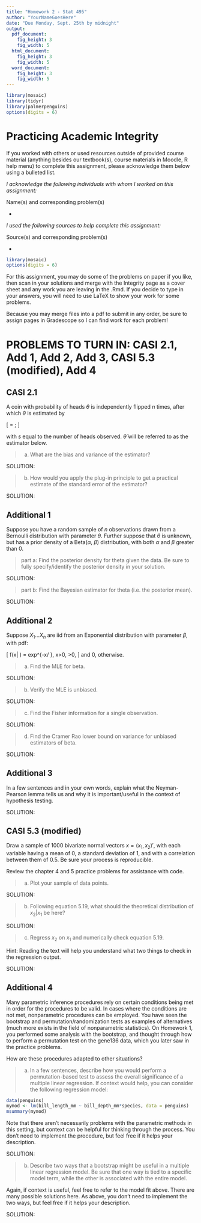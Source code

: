 ```yaml
---
title: "Homework 2 - Stat 495"
author: "YourNameGoesHere"
date: "Due Monday, Sept. 25th by midnight"
output:
  pdf_document:
    fig_height: 3
    fig_width: 5
  html_document:
    fig_height: 3
    fig_width: 5
  word_document:
    fig_height: 3
    fig_width: 5
---
```


```r
library(mosaic)
library(tidyr)
library(palmerpenguins)
options(digits = 6)
```

# Practicing Academic Integrity

If you worked with others or used resources outside of provided course material (anything besides our textbook(s), course materials in Moodle, R help menu) to complete this assignment, please acknowledge them below using a bulleted list. 

<!-- ~~~~~~~~~~~~~~~~ YOU MAY BEGIN EDITING BELOW THIS LINE ~~~~~~~~~~~~~~~~ -->

*I acknowledge the following individuals with whom I worked on this assignment:*

Name(s) and corresponding problem(s)

*

*I used the following sources to help complete this assignment:*

Source(s) and corresponding problem(s)

* 

\newpage


```r
library(mosaic)
options(digits = 6)
```

For this assignment, you may do some of the problems on paper if you like, then scan in your solutions and merge with the Integrity page as a cover sheet and any work you are leaving in the .Rmd. If you decide to type in your answers, you will need to use LaTeX to show your work for some problems. 

Because you may merge files into a pdf to submit in any order, be sure to assign pages in Gradescope so I can find work for each problem!

# PROBLEMS TO TURN IN: CASI 2.1, Add 1, Add 2, Add 3, CASI 5.3 (modified), Add 4

## CASI 2.1 

A coin with probability of heads $\theta$ is independently flipped $n$ times, after which $\theta$ is
estimated by 

\[
\hat{\theta} = \frac{s+1}{n+2};
\]

with $s$ equal to the number of heads observed.  $\hat{\theta}$ will be referred to as the estimator below. 

> (a) What are the bias and variance of the estimator?

SOLUTION:

> (b) How would you apply the plug-in principle to get a practical estimate of the standard error of the estimator?

SOLUTION:

\newpage

## Additional 1

Suppose you have a random sample of $n$ observations drawn from a Bernoulli distribution with parameter $\theta$. Further suppose that $\theta$ is unknown, but has a prior density of a Beta($\alpha$, $\beta$) distribution, with both $\alpha$ and $\beta$ greater than 0. 

> part a: Find the posterior density for theta given the data. Be sure to fully specify/identify the posterior density in your solution.

SOLUTION:

> part b: Find the Bayesian estimator for theta (i.e. the posterior mean). 

SOLUTION:

\newpage

## Additional 2

Suppose $X_1 \dots X_n$ are iid from an Exponential distribution with parameter $\beta$, with pdf:

\[
f(x| \beta) = \frac{1}{\beta}exp^{-x/ \beta}, x>0, \beta>0,
\]
and 0, otherwise.

> (a) Find the MLE for beta.

SOLUTION:

> (b) Verify the MLE is unbiased.

SOLUTION:

> (c) Find the Fisher information for a single observation.

SOLUTION:

> (d) Find the Cramer Rao lower bound on variance for unbiased estimators of beta.

SOLUTION:


\newpage

## Additional 3

In a few sentences and in your own words, explain what the Neyman-Pearson lemma tells us and why it is important/useful in the context of hypothesis testing.

SOLUTION:


\newpage

## CASI 5.3 (modified)

Draw a sample of 1000 bivariate normal vectors $x = (x_1, x_2)'$, with
each variable having a mean of 0, a standard deviation of 1, and with a correlation between them of 0.5. Be sure your process is reproducible.

Review the chapter 4 and 5 practice problems for assistance with code. 

> (a) Plot your sample of data points.

SOLUTION:

> (b) Following equation 5.19, what should the theoretical distribution of $x_2 | x_1$ be here?

SOLUTION:

> (c) Regress $x_2$ on $x_1$ and numerically check equation 5.19.

Hint: Reading the text will help you understand what two things to check in the regression output. 

SOLUTION:

\newpage

## Additional 4

Many parametric inference procedures rely on certain conditions being met in order for the procedures to be valid. In cases where the conditions are not met, nonparametric procedures can be employed. You have seen the bootstrap and permutation/randomization tests as examples of alternatives (much more exists in the field of nonparametric statistics). On Homework 1, you performed some analysis with the bootstrap, and thought through how to perform a permutation test on the gene136 data, which you later saw in the practice problems.

How are these procedures adapted to other situations? 

> (a) In a few sentences, describe how you would perform a permutation-based test to assess the overall significance of a multiple linear regression. If context would help, you can consider the following regression model:

```r
data(penguins)
mymod <- lm(bill_length_mm ~ bill_depth_mm*species, data = penguins)
msummary(mymod)
```

Note that there aren't necessarily problems with the parametric methods in this setting, but context can be helpful for thinking through the process. You don't need to implement the procedure, but feel free if it helps your description. 

SOLUTION:


> (b) Describe two ways that a bootstrap might be useful in a multiple linear regression model. Be sure that one way is tied to a specific model term, while the other is associated with the entire model. 

Again, if context is useful, feel free to refer to the model fit above. There are many possible solutions here. As above, you don't need to implement the two ways, but feel free if it helps your description. 

SOLUTION: 


